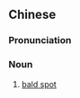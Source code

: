 {{also|秃斑}}
==Chinese==
{{zh-forms|s=秃斑}}

===Pronunciation===
{{zh-pron
|m=tūbān
|c=tuk1 baan1
|cat=n
}}

===Noun===
{{zh-noun}}

# [[bald spot]]

{{zh-cat|Hair}}